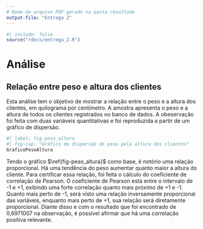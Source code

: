 ```yaml
---
# Nome do arquivo PDF gerado na pasta resultado
output-file: "Entrega 2"
---
```


```r
#| include: false
source("rdocs/entrega_2.R")
```

# Análise

## Relação entre peso e altura dos clientes
 
 Esta análise tem o objetivo de mostrar a relação entre o peso e a altura dos clientes, em quilograma por centímetro. A amostra apresenta o peso e a altura de todos os clientes registrados no banco de dados. A obeservação foi feita com duas variáveis quantitativas e foi reproduzida a partir de um gráfico de dispersão.

```r
#| label: fig-peso_altura
#| fig-cap: "Gráfico de dispersão do peso pela altura dos clientes"
GraficoPesoAltura
```
 
 Tendo o gráfico $\ref{fig-peso_altura}$ como base, é notório uma relação proporcional. Há uma tendência do peso aumentar quanto maior a altura do cliente. Para certificar essa relação, foi feita o cálculo do coeficiente de correlação de Pearson. O coeficiente de Pearson está entre o intervalo de -1 e +1, exibindo uma forte correlação quanto mais próximo de +1 e -1. Quanto mais perto de -1, será visto uma relação inversamente proporcional das variáveis, enquanto mais perto de +1, sua relação será diretamente proporcional. Diante disso e com o resultado que foi encontrado de 0,6971007 na observação, é possível afirmar que há uma correlação positiva relevante.


